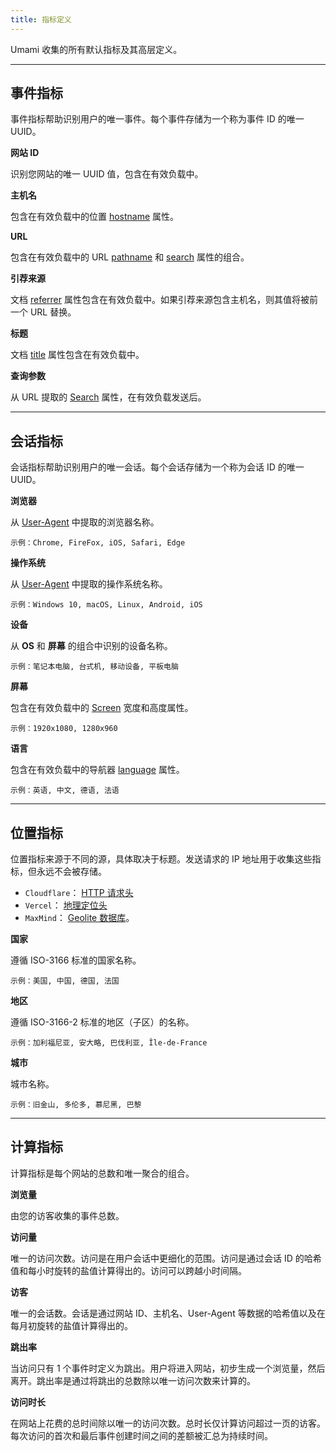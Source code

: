 ```yaml
---
title: 指标定义
---
```


Umami 收集的所有默认指标及其高层定义。

---

## 事件指标

事件指标帮助识别用户的唯一事件。每个事件存储为一个称为事件 ID 的唯一 UUID。

**网站 ID**

识别您网站的唯一 UUID 值，包含在有效负载中。

**主机名**

包含在有效负载中的位置 [hostname](https://developer.mozilla.org/en-US/docs/Web/API/Location/hostname) 属性。

**URL**

包含在有效负载中的 URL [pathname](https://developer.mozilla.org/en-US/docs/Web/API/URL/pathname) 和 [search](https://developer.mozilla.org/en-US/docs/Web/API/URL/search) 属性的组合。

**引荐来源**

文档 [referrer](https://developer.mozilla.org/en-US/docs/Web/API/Document/referrer) 属性包含在有效负载中。如果引荐来源包含主机名，则其值将被前一个 URL 替换。

**标题**

文档 [title](https://developer.mozilla.org/en-US/docs/Web/API/Document/title) 属性包含在有效负载中。

**查询参数**

从 URL 提取的 [Search](https://developer.mozilla.org/en-US/docs/Web/API/URL/search) 属性，在有效负载发送后。

---

## 会话指标

会话指标帮助识别用户的唯一会话。每个会话存储为一个称为会话 ID 的唯一 UUID。

**浏览器**

从 [User-Agent](https://developer.mozilla.org/en-US/docs/Web/HTTP/Headers/User-Agent) 中提取的浏览器名称。

`示例：Chrome, FireFox, iOS, Safari, Edge`

**操作系统**

从 [User-Agent](https://developer.mozilla.org/en-US/docs/Web/HTTP/Headers/User-Agent) 中提取的操作系统名称。

`示例：Windows 10, macOS, Linux, Android, iOS`

**设备**

从 **OS** 和 **屏幕** 的组合中识别的设备名称。

`示例：笔记本电脑, 台式机, 移动设备, 平板电脑`

**屏幕**

包含在有效负载中的 [Screen](https://developer.mozilla.org/en-US/docs/Web/API/Screen) 宽度和高度属性。

`示例：1920x1080, 1280x960`

**语言**

包含在有效负载中的导航器 [language](https://developer.mozilla.org/en-US/docs/Web/API/Navigator/language) 属性。

`示例：英语, 中文, 德语, 法语`

---

## 位置指标

位置指标来源于不同的源，具体取决于标题。发送请求的 IP 地址用于收集这些指标，但永远不会被存储。

- `Cloudflare`： [HTTP 请求头](https://developers.cloudflare.com/fundamentals/reference/http-request-headers/#docs-content)
- `Vercel`： [地理定位头](https://vercel.com/guides/geo-ip-headers-geolocation-vercel-functions)
- `MaxMind`： [Geolite 数据库](https://dev.maxmind.com/geoip/geolocate-an-ip)。

**国家**

遵循 ISO-3166 标准的国家名称。

`示例：美国, 中国, 德国, 法国`

**地区**

遵循 ISO-3166-2 标准的地区（子区）的名称。

`示例：加利福尼亚, 安大略, 巴伐利亚, Île-de-France`

**城市**

城市名称。

`示例：旧金山, 多伦多, 慕尼黑, 巴黎`

---

## 计算指标

计算指标是每个网站的总数和唯一聚合的组合。

**浏览量**

由您的访客收集的事件总数。

**访问量**

唯一的访问次数。访问是在用户会话中更细化的范围。访问是通过会话 ID 的哈希值和每小时旋转的盐值计算得出的。访问可以跨越小时间隔。

**访客**

唯一的会话数。会话是通过网站 ID、主机名、User-Agent 等数据的哈希值以及在每月初旋转的盐值计算得出的。

**跳出率**

当访问只有 1 个事件时定义为跳出。用户将进入网站，初步生成一个浏览量，然后离开。跳出率是通过将跳出的总数除以唯一访问次数来计算的。

**访问时长**

在网站上花费的总时间除以唯一的访问次数。总时长仅计算访问超过一页的访客。每次访问的首次和最后事件创建时间之间的差额被汇总为持续时间。